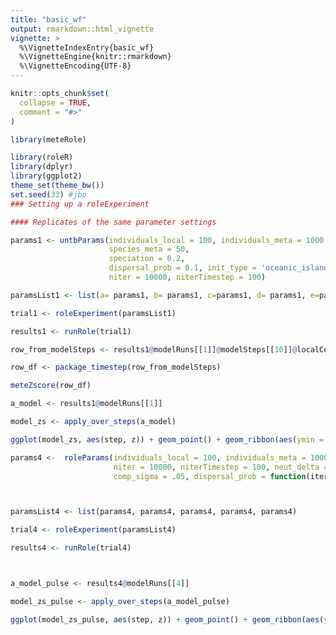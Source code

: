 ```yaml
---
title: "basic_wf"
output: rmarkdown::html_vignette
vignette: >
  %\VignetteIndexEntry{basic_wf}
  %\VignetteEngine{knitr::rmarkdown}
  %\VignetteEncoding{UTF-8}
---
```


```r
knitr::opts_chunk$set(
  collapse = TRUE,
  comment = "#>"
)
```

```r
library(meteRole)

library(roleR)
library(dplyr)
library(ggplot2)
theme_set(theme_bw())
set.seed(33) #jbp
### Setting up a roleExperiment

#### Replicates of the same parameter settings

params1 <- untbParams(individuals_local = 100, individuals_meta = 1000,
                      species_meta = 50,
                      speciation = 0.2,
                      dispersal_prob = 0.1, init_type = 'oceanic_island',
                      niter = 10000, niterTimestep = 100)

paramsList1 <- list(a= params1, b= params1, c=params1, d= params1, e=params1)

trial1 <- roleExperiment(paramsList1)

results1 <- runRole(trial1)

row_from_modelSteps <- results1@modelRuns[[1]]@modelSteps[[10]]@localComm@indSpecies

row_df <- package_timestep(row_from_modelSteps)

meteZscore(row_df)
```


```r

a_model <- results1@modelRuns[[1]]

model_zs <- apply_over_steps(a_model)

ggplot(model_zs, aes(step, z)) + geom_point() + geom_ribbon(aes(ymin = -1.96, ymax = 1.96), alpha = .2)

```


```r



params4 <-  roleParams(individuals_local = 100, individuals_meta = 1000, 
                       niter = 10000, niterTimestep = 100, neut_delta = 0, 
                       comp_sigma = .05, dispersal_prob = function(iter){return(ifelse(iter < 5000, .5, ifelse(iter < 6000, .25, .001)))}) 



paramsList4 <- list(params4, params4, params4, params4, params4)

trial4 <- roleExperiment(paramsList4)

results4 <- runRole(trial4)



a_model_pulse <- results4@modelRuns[[4]]

model_zs_pulse <- apply_over_steps(a_model_pulse)

ggplot(model_zs_pulse, aes(step, z)) + geom_point() + geom_ribbon(aes(ymin = -1.96, ymax = 1.96), alpha = .2)


```
